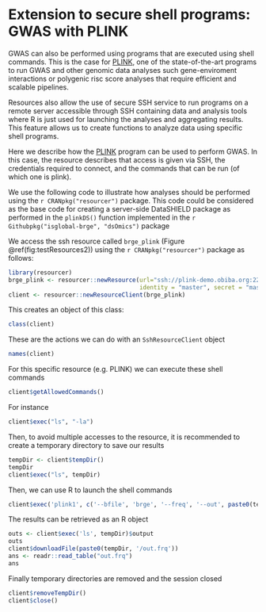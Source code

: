# Extension to secure shell programs: GWAS with PLINK {#shell_extension}

GWAS can also be performed using programs that are executed using shell commands. This is the case for [PLINK](http://zzz.bwh.harvard.edu/plink/), one of the state-of-the-art programs to run GWAS and other genomic data analyses such gene-enviroment interactions or polygenic risc score analyses that require efficient and scalable pipelines. 

Resources also allow the use of secure SSH service to run programs on a remote server accessible through SSH containing data and analysis tools where R is just used for launching the analyses and aggregating results. This feature allows us to create functions to analyze data using specific shell programs.

Here we describe how the [PLINK](http://zzz.bwh.harvard.edu/plink/) program can be used to perform GWAS. In this case, the resource describes that access is given via SSH, the credentials required to connect, and the commands that can be run (of which one is plink).

We use the following code to illustrate how analyses should be performed using the `r CRANpkg("resourcer")` package. This code could be considered as the base code for creating a server-side DataSHIELD package as performed in the `plinkDS()` function implemented in the `r Githubpkg("isglobal-brge", "dsOmics")` package


We access the ssh resource called `brge_plink` (Figure \@ref(fig:testResources2)) using the `r CRANpkg("resourcer")` package as follows:


```r
library(resourcer)
brge_plink <- resourcer::newResource(url="ssh://plink-demo.obiba.org:2222/home/master/brge?exec=ls,plink,plink1", 
                                     identity = "master", secret = "master")
client <- resourcer::newResourceClient(brge_plink)
```

This creates an object of this class:

```r
class(client)
```

These are the actions we can do with an `SshResourceClient` object

```r
names(client)
```

For this specific resource (e.g. PLINK) we can execute these shell commands

```r
client$getAllowedCommands()
```

For instance

```r
client$exec("ls", "-la")
```

Then, to avoid multiple accesses to the resource, it is recommended to create a temporary directory to save our results

```r
tempDir <- client$tempDir()
tempDir
client$exec("ls", tempDir)
```

Then, we can use R to launch the shell commands

```r
client$exec('plink1', c('--bfile', 'brge', '--freq', '--out', paste0(tempDir, '/out'), '--noweb'))
```

The results can be retrieved as an R object

```r
outs <- client$exec('ls', tempDir)$output
outs
client$downloadFile(paste0(tempDir, '/out.frq'))  
ans <- readr::read_table("out.frq")
ans
```

Finally temporary directories are removed and the session closed

```r
client$removeTempDir()
client$close()
```

